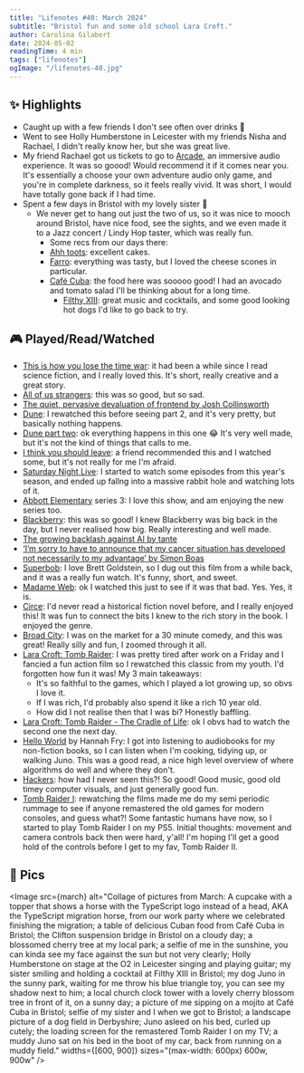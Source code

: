 ```yaml
---
title: "Lifenotes #40: March 2024"
subtitle: "Bristol fun and some old school Lara Croft."
author: Carolina Gilabert
date: 2024-05-02
readingTime: 4 min
tags: ["lifenotes"]
ogImage: "/lifenotes-40.jpg"
---
```



## ✨ Highlights

- Caught up with a few friends I don't see often over drinks 🍻
- Went to see Holly Humberstone in Leicester with my friends Nisha and Rachael, I didn't really know her, but she was great live.
- My friend Rachael got us tickets to go to [Arcade](https://www.darkfield.org/arcade), an immersive audio experience. It was so goood! Would recommend it if it comes near you. It's essentially a choose your own adventure audio only game, and you're in complete darkness, so it feels really vivid. It was short, I would have totally gone back if I had time.
- Spent a few days in Bristol with my lovely sister 💛
  - We never get to hang out just the two of us, so it was nice to mooch around Bristol, have nice food, see the sights, and we even made it to a Jazz concert / Lindy Hop taster, which was really fun.
    - Some recs from our days there:
    - [Ahh toots](https://ahhtoots.com/): excellent cakes.
    - [Farro](https://maps.app.goo.gl/VxL3etLAA4D3aZwJ6): everything was tasty, but I loved the cheese scones in particular.
    - [Café Cuba](https://maps.app.goo.gl/g6Kbujuj2YwhBBLF9): the food here was sooooo good! I had an avocado and tomato salad I'll be thinking about for a long time.
      - [Filthy XIII](https://filthyxiii.com/): great music and cocktails, and some good looking hot dogs I'd like to go back to try.

## 🎮 Played/Read/Watched

- [This is how you lose the time war](https://uk.bookshop.org/p/books/this-is-how-you-lose-the-time-war-an-epic-time-travelling-love-story-winner-of-the-hugo-and-nebula-awards-for-best-novella-amal-el-mohtar/4688219?ean=9781529405231): it had been a while since I read science fiction, and I really loved this. It's short, really creative and a great story.
- [All of us strangers](https://imdb.com/title/tt21192142): this was so good, but so sad.
- [The quiet, pervasive devaluation of frontend by Josh Collinsworth](https://joshcollinsworth.com/blog/devaluing-frontend)
- [Dune](https://imdb.com/title/tt1160419): I rewatched this before seeing part 2, and it's very pretty, but basically nothing happens.
- [Dune part two](https://imdb.com/title/tt15239678): ok everything happens in this one 😂 It's very well made, but it's not the kind of things that calls to me.
- [I think you should leave](https://imdb.com/title/tt10050772): a friend recommended this and I watched some, but it's not really for me I'm afraid.
- [Saturday Night Live](https://imdb.com/title/tt0072562): I started to watch some episodes from this year's season, and ended up fallng into a massive rabbit hole and watching lots of it.
- [Abbott Elementary](https://imdb.com/title/tt14218830) series 3: I love this show, and am enjoying the new series too.
- [Blackberry](https://imdb.com/title/tt21867434): this was so good! I knew Blackberry was big back in the day, but I never realised how big. Really interesting and well made.
- [The growing backlash against AI by tante](https://tante.cc/2024/03/18/5115/)
- [‘I’m sorry to have to announce that my cancer situation has developed not necessarily to my advantage’ by Simon Boas](https://jerseyeveningpost.com/news/2024/02/11/jersey-overseas-aid-director-simon-boas-discusses-his-terminal-cancer-diagnosis/)
- [Superbob](https://imdb.com/title/tt3055402): I love Brett Goldstein, so I dug out this film from a while back, and it was a really fun watch. It's funny, short, and sweet.
- [Madame Web](https://imdb.com/title/tt11057302): ok I watched this just to see if it was that bad. Yes. Yes, it is.
- [Circe](https://uk.bookshop.org/p/books/circe-the-no-1-bestseller-from-the-author-of-the-song-of-achilles-madeline-miller/1246443?ean=9781408890042): I'd never read a historical fiction novel before, and I really enjoyed this! It was fun to connect the bits I knew to the rich story in the book. I enjoyed the genre.
- [Broad City](https://imdb.com/title/tt2578560): I was on the market for a 30 minute comedy, and this was great! Really silly and fun, I zoomed through it all.
- [Lara Croft: Tomb Raider](https://imdb.com/title/tt0146316): I was pretty tired after work on a Friday and I fancied a fun action film so I rewatched this classic from my youth. I'd forgotten how fun it was! My 3 main takeaways:
  - It's so faithful to the games, which I played a lot growing up, so obvs I love it.
  - If I was rich, I'd probably also spend it like a rich 10 year old.
  - How did I not realise then that I was bi? Honestly baffling.
- [Lara Croft: Tomb Raider - The Cradle of Life](https://imdb.com/title/tt0325703): ok I obvs had to watch the second one the next day.
- [Hello World](https://uk.bookshop.org/p/books/hello-world-how-to-be-human-in-the-age-of-the-machine-hannah-fry/4018651?ean=9781784163068) by Hannah Fry: I got into listening to audiobooks for my non-fiction books, so I can listen when I'm cooking, tidying up, or walking Juno. This was a good read, a nice high level overview of where algorithms do well and where they don't.
- [Hackers](https://imdb.com/title/tt0113243): how had I never seen this?! So good! Good music, good old timey computer visuals, and just generally good fun.
- [Tomb Raider I](https://store.playstation.com/en-gb/product/EP1875-PPSA16902_00-TOMBRAIDER123224): rewatching the films made me do my semi periodic rummage to see if anyone remastered the old games for modern consoles, and guess what?! Some fantastic humans have now, so I started to play Tomb Raider I on my PS5. Initial thoughts: movement and camera controls back then were hard, y'all! I'm hoping I'll get a good hold of the controls before I get to my fav, Tomb Raider II.

## 📸 Pics

<Image
  src={march}
  alt="Collage of pictures from March: A cupcake with a topper that shows a horse with the TypeScript logo instead of a head, AKA the TypeScript migration horse, from our work party where we celebrated finishing the migration; a table of delicious Cuban food from Café Cuba in Bristol; the Clifton suspension bridge in Bristol on a cloudy day; a blossomed cherry tree at my local park; a selfie of me in the sunshine, you can kinda see my face against the sun but not very clearly; Holly Humberstone on stage at the O2 in Leicester singing and playing guitar; my sister smiling and holding a cocktail at Filthy XIII in Bristol; my dog Juno in the sunny park, waiting for me throw his blue triangle toy, you can see my shadow next to him; a local church clock tower with a lovely cherry blossom tree in front of it, on a sunny day; a picture of me sipping on a mojito at Café Cuba in Bristol; selfie of my sister and I when we got to Bristol; a landscape picture of a dog field in Derbyshire; Juno asleed on his bed, curled up cutely; the loading screen for the remastered Tomb Raider I on my TV; a muddy Juno sat on his bed in the boot of my car, back from running on a muddy field."
  widths={[600, 900]}
  sizes="(max-width: 600px) 600w, 900w"
/>
